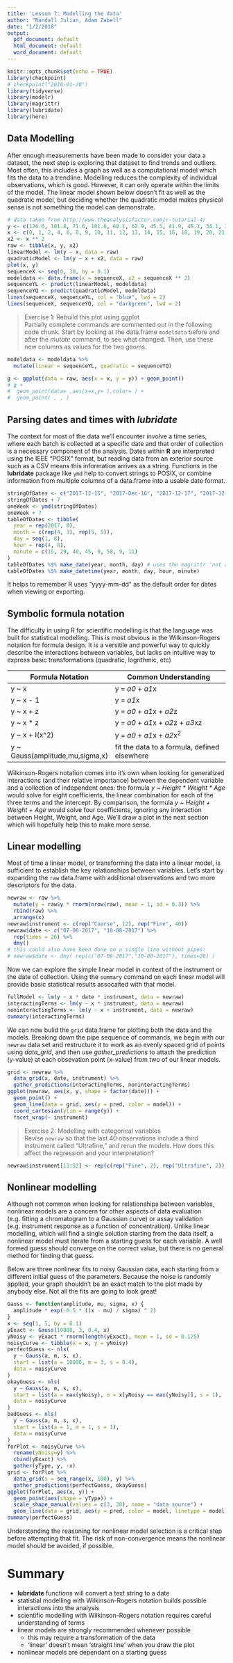 ```yaml
---
title: 'Lesson 7: Modelling the data'
author: "Randall Julian, Adam Zabell"
date: "1/2/2018"
output:
  pdf_document: default
  html_document: default
  word_document: default
---
```


```r
knitr::opts_chunk$set(echo = TRUE)
library(checkpoint)
# checkpoint("2018-01-20")
library(tidyverse)
library(modelr)
library(magrittr)
library(lubridate)
library(here)
```

## Data Modelling

After enough measurements have been made to consider your data a dataset, the next step is exploring that dataset to find trends and outliers. Most often, this includes a graph as well as a computational model which fits the data to a trendline. Modelling reduces the complexity of individual observations, which is good. However, it can only operate within the limits of the model. The linear model shown below doesn't fit as well as the quadratic model, but deciding whether the quadratic model makes physical sense is not something the model can demonstrate.
```r
# data taken from http://www.theanalysisfactor.com/r-tutorial-4/
y <- c(126.6, 101.8, 71.6, 101.6, 68.1, 62.9, 45.5, 41.9, 46.3, 34.1, 38.2, 41.7, 24.7, 41.5, 36.6, 19.6, 22.8, 29.6, 23.5, 15.3, 13.4, 26.8, 9.8, 18.8, 25.9, 19.3)
x <- c(0, 1, 2, 4, 6, 8, 9, 10, 11, 12, 13, 14, 15, 16, 18, 19, 20, 21, 22, 24, 25, 26, 27, 28, 29, 30)
x2 <- x ** 2
raw <- tibble(x, y, x2)
linearModel <- lm(y ~ x, data = raw)
quadraticModel <- lm(y ~ x + x2, data = raw)
plot(x, y)
sequenceX <- seq(0, 30, by = 0.1)
modeldata <- data.frame(x = sequenceX, x2 = sequenceX ** 2)
sequenceYL <- predict(linearModel, modeldata)
sequenceYQ <- predict(quadraticModel, modeldata)
lines(sequenceX, sequenceYL, col = "blue", lwd = 2)
lines(sequenceX, sequenceYQ, col = "darkgreen", lwd = 2)
```

> Exercise 1: Rebuild this plot using ggplot  
Partially complete commands are commented out in the following code chunk. Start by looking at the data.frame `modeldata` before and after the *mutate* command, to see what changed. Then, use these new columns as values for the two geoms.

```r
modeldata <- modeldata %>%
  mutate(linear = sequenceYL, quadratic = sequenceYQ)

g <- ggplot(data = raw, aes(x = x, y = y)) + geom_point()
# g +
#  geom_point(data= ,aes(x=x,y= ),color= ) +
#  geom_point( , , )
```

## Parsing dates and times with *lubridate*
The context for most of the data we'll encounter involve a time series, where each batch is collected at a specific date and that order of collection is a necessary component of the analysis. Dates within **R** are interpreted using the IEEE "POSIX" format, but reading data from an exterior source such as a CSV means this information arrives as a string. Functions in the **lubridate** package like `ymd` help to convert strings to POSIX, or combine information from multiple columns of a data.frame into a usable date format. 
```r
stringOfDates <- c("2017-12-15", "2017-Dec-16", "2017-12-17", "2017-12-18", "2017-12-19", "2017-12-20", "2017-12-21")
stringOfDates + 7
oneWeek <- ymd(stringOfDates)
oneWeek + 7
tableOfDates <- tibble(
  year = rep(2017, 8),
  month = c(rep(4, 3), rep(5, 5)),
  day = seq(1, 8),
  hour = rep(4, 8),
  minute = c(15, 29, 40, 45, 0, 58, 9, 11)
)
tableOfDates %$% make_date(year, month, day) # uses the magrittr 'not a pipe' operator
tableOfDates %$% make_datetime(year, month, day, hour, minute)
```
It helps to remember R uses "yyyy-mm-dd" as the default order for dates when viewing or exporting.

## Symbolic formula notation
The difficulty in using R for scientific modelling is that the language was built for statistical modelling. This is most obvious in the Wilkinson-Rogers notation for formula design. It is a versitile and powerful way to quickly describe the interactions between variables, but lacks an intuitive way to express basic transformations (quadratic, logrithmic, etc)

Formula Notation  | Common Understanding
---------------- | --------------------
y ~ x | y = *a0* + *a1*x
y ~ x - 1 | y = *a1*x
y ~ x + z | y = *a0* + *a1*x + *a2*z
y ~ x * z | y = *a0* + *a1*x + *a2*z + *a3*xz
y ~ x + I(x^2) | y = *a0* + *a1*x + *a2*x^2^
y ~ Gauss(amplitude,mu,sigma,x) | fit the data to a formula, defined elsewhere

Wilkinson-Rogers notation comes into it's own when looking for generalized interactions (and their relative importance) between the dependent variable and a collection of independent ones: the formula _y ~ Height * Weight * Age_ would solve for eight coefficients, the linear combination for each of the three terms and the intercept. By comparison, the formula _y ~ Height + Weight + Age_ would solve four coefficients, ignoring any interaction between Height, Weight, and Age. We'll draw a plot in the next section which will hopefully help this to make more sense.

## Linear modelling 
Most of time a linear model, or transforming the data into a linear model, is sufficient to establish the key relationships between variables. Let's start by expanding the `raw` data.frame with additional observations and two more descriptors for the data.
```r
newraw <- raw %>%
  mutate(y = raw$y * rnorm(nrow(raw), mean = 1, sd = 0.3)) %>%
  rbind(raw) %>%
  arrange(x)
newraw$instrument <- c(rep("Coarse", 12), rep("Fine", 40))
newraw$date <- c("07-08-2017", "10-08-2017") %>%
  rep(times = 26) %>%
  dmy()
# this could also have been done on a single line without pipes: 
# newraw$date <- dmy( rep(c("07-08-2017","10-08-2017"), times=26) )
```

Now we can explore the simple linear model in context of the instrument or the date of collection. Using the `summary` command on each linear model will provide basic statistical results assocaited with that model.  
```r
fullModel <- lm(y ~ x * date * instrument, data = newraw)
interactingTerms <- lm(y ~ x * instrument, data = newraw)
noninteractingTerms <- lm(y ~ x + instrument, data = newraw)
summary(interactingTerms)
```

We can now bulid the `grid` data.frame for plotting both the data and the models. Breaking down the pipe sequence of commands, we begin with our `newraw` data set and restructure it to work as an evenly spaced grid of points using *data_grid*, and then use *gather_predictions* to attach the prediction (y-value) at each obsevation point (x-value) from two of our linear models.
```r
grid <- newraw %>%
  data_grid(x, date, instrument) %>%
  gather_predictions(interactingTerms, noninteractingTerms)
ggplot(newraw, aes(x, y, shape = factor(date))) +
  geom_point() +
  geom_line(data = grid, aes(y = pred, color = model)) +
  coord_cartesian(ylim = range(y)) +
  facet_wrap(~ instrument)
```

> Exercise 2: Modelling with categorical variables  
> Revise `newraw` so that the last 40 observations include a third instrument called "Ultrafine," and rerun the models. How does this affect the regression and your interpretation?

```r
newraw$instrument[13:52] <- rep(c(rep("Fine", 2), rep("Ultrafine", 2)), 10)
```

## Nonlinear modelling
Although not common when looking for relationships between variables, nonlinear models are a concern for other aspects of data evaluation (e.g. fitting a chromatogram to a Gaussian curve) or assay validation (e.g. instrument response as a function of concentration). Unlike linear modelling, which will find a single solution starting from the data itself, a nonlinear model must iterate from a starting guess for each variable. A well formed guess should converge on the correct value, but there is no general method for finding that guess.

Below are three nonlinear fits to noisy Gaussian data, each starting from a different initial guess of the parameters. Because the noise is randomly applied, your graph shouldn't be an exact match to the plot made by anybody else. Not all the fits are going to look great!  
```r
Gauss <- function(amplitude, mu, sigma, x) {
  amplitude * exp(-0.5 * ((x - mu) / sigma) ^ 2)
}
x <- seq(1, 5, by = 0.1)
yExact <- Gauss(10000, 3, 0.4, x)
yNoisy <- yExact * rnorm(length(yExact), mean = 1, sd = 0.125)
noisyCurve <- tibble(x = x, y = yNoisy)
perfectGuess <- nls(
  y ~ Gauss(a, m, s, x),
  start = list(a = 10000, m = 3, s = 0.4),
  data = noisyCurve
)
okayGuess <- nls(
  y ~ Gauss(a, m, s, x),
  start = list(a = max(yNoisy), m = x[yNoisy == max(yNoisy)], s = 1),
  data = noisyCurve
)
badGuess <- nls(
  y ~ Gauss(a, m, s, x),
  start = list(a = 1, m = 1, s = 1),
  data = noisyCurve
)
forPlot <- noisyCurve %>% 
  rename(yNoisy=y) %>% 
  cbind(yExact) %>% 
  gather(yType, y, -x)
grid <- forPlot %>%
  data_grid(x = seq_range(x, 100), y) %>%
  gather_predictions(perfectGuess, okayGuess)
ggplot(forPlot, aes(x, y)) +
  geom_point(aes(shape = yType)) +
  scale_shape_manual(values = c(3, 20), name = "data source") +
  geom_line(data = grid, aes(y = pred, color = model, linetype = model), size = 1)
summary(perfectGuess)
```

Understanding the reasoning for nonlinear model selection is a critical step before attempting that fit. The risk of non-convergence means the nonlinear model should be avoided, if possible.

# Summary
* **lubridate** functions will convert a text string to a date
* statistial modelling with Wilkinson-Rogers notation builds possible interactions into the analysis
* scientific modelling with Wilkinson-Rogers notation requires careful understanding of terms
* linear models are strongly recommended whenever possible
    + this may require a transformation of the data
    + 'linear' doesn't mean 'straight line' when you draw the plot
* nonlinear models are dependant on a starting guess
